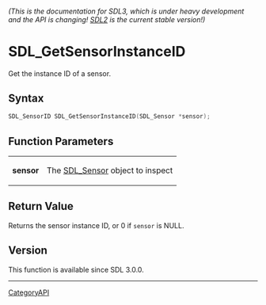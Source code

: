 ====== (This is the documentation for SDL3, which is under heavy development and the API is changing! [https://wiki.libsdl.org/ SDL2] is the current stable version!) ======
= SDL_GetSensorInstanceID =

Get the instance ID of a sensor.

== Syntax ==

<syntaxhighlight lang='c'>
SDL_SensorID SDL_GetSensorInstanceID(SDL_Sensor *sensor);
</syntaxhighlight>

== Function Parameters ==

{|
|'''sensor'''
|The [[SDL_Sensor]] object to inspect
|}

== Return Value ==

Returns the sensor instance ID, or 0 if <code>sensor</code> is NULL.

== Version ==

This function is available since SDL 3.0.0.

----
[[CategoryAPI]]


